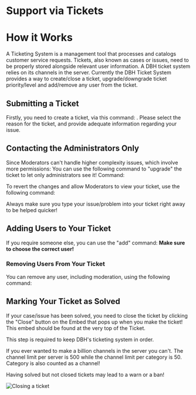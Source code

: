 # Support via Tickets

# How it Works

A Ticketing System is a management tool that processes and catalogs customer service requests. Tickets, also known as cases or issues, need to be properly stored alongside relevant user information. A DBH ticket system relies on its channels in the server. Currently the DBH Ticket System provides a way to create/close a ticket, upgrade/downgrade ticket priority/level and add/remove any user from the ticket.
## Submitting a Ticket

Firstly, you need to create a ticket, via this command: <Copy value="/open reason:" />. Please select the reason for the ticket, and provide adequate information regarding your issue.

## Contacting the Administrators Only

Since Moderators can't handle higher complexity issues, which involve more permissions: You can use the following command to "upgrade" the ticket to let only administrators see it! Command: <Copy value="/upgrade" />

To revert the changes and allow Moderators to view your ticket, use the following command: <Copy value="/downgrade" />

<Tip label="Good To Know">
  Always make sure you type your issue/problem into your ticket right away to
  be helped quicker!
</Tip>

## Adding Users to Your Ticket

If you require someone else, you can use the "add" command: <Copy value="/add-user user:<@user>" />
**Make sure to choose the correct user!**

### Removing Users From Your Ticket

You can remove any user, including moderation, using the following command: <Copy value="/remove-user user:<@user>" />

## Marking Your Ticket as Solved

If your case/issue has been solved, you need to close the ticket by clicking the "Close" button on the Embed that pops up when you make the ticket!
This embed should be found at the very top of the Ticket.

This step is required to keep DBH's ticketing system in order.

<Tip label="Good To Know">
  If you ever wanted to make a billion channels in the server you can't. The
  channel limit per server is 500 while the channel limit per category is 50.
  Category is also counted as a channel!
</Tip>

Having solved but not closed tickets may lead to a warn or a ban!

![Closing a ticket](/content/tickets/ticket-close.png)
